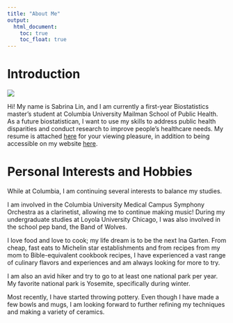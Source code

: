 ```yaml
---
title: "About Me"
output: 
  html_document:
    toc: true
    toc_float: true
---
```

# Introduction

![](Xian.jpg)

Hi! My name is Sabrina Lin, and I am currently a first-year Biostatistics master's student at Columbia University Mailman School of Public Health. As a future biostatistican, I want to use my skills to address public health disparities and conduct research to improve people's healthcare needs. My resume is attached [here](Resume_10_10_19.pdf) for your viewing pleasure, in addition to being accessible on my website [here](resume.html). 

# Personal Interests and Hobbies 

While at Columbia, I am continuing several interests to balance my studies.

I am involved in the Columbia University Medical Campus Symphony Orchestra as a clarinetist, allowing me to continue making music! During my undergraduate studies at Loyola University Chicago, I was also involved in the school pep band, the Band of Wolves. 

I love food and love to cook; my life dream is to be the next Ina Garten. From cheap, fast eats to Michelin star establishments and from recipes from my mom to Bible-equivalent cookbook recipes, I have experienced a vast range of culinary flavors and experiences and am always looking for more to try. 

I am also an avid hiker and try to go to at least one national park per year. My favorite national park is Yosemite, specifically during winter. 

Most recently, I have started throwing pottery. Even though I have made a few bowls and mugs, I am looking forward to further refining my techniques and making a variety of ceramics. 


